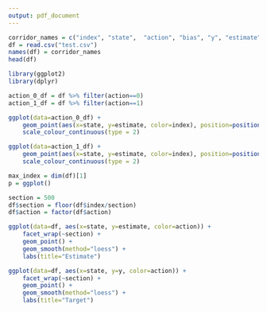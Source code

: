 ```yaml
---
output: pdf_document
---
```


```r
corridor_names = c("index", "state",  "action", "bias", "y", "estimate")
df = read.csv("test.csv")
names(df) = corridor_names
head(df)
```

```r
library(ggplot2)
library(dplyr)

action_0_df = df %>% filter(action==0) 
action_1_df = df %>% filter(action==1)

ggplot(data=action_0_df) + 
    geom_point(aes(x=state, y=estimate, color=index), position=position_dodge2(width = 0.5)) + 
    scale_colour_continuous(type = 2)

ggplot(data=action_1_df) + 
    geom_point(aes(x=state, y=estimate, color=index), position=position_dodge2(width = 0.5)) + 
    scale_colour_continuous(type = 2)

```

```r
max_index = dim(df)[1]
p = ggplot()

section = 500
df$section = floor(df$index/section)
df$action = factor(df$action)

ggplot(data=df, aes(x=state, y=estimate, color=action)) +
    facet_wrap(~section) +
    geom_point() +
    geom_smooth(method="loess") +
    labs(title="Estimate")

ggplot(data=df, aes(x=state, y=y, color=action)) +
    facet_wrap(~section) +
    geom_point() +
    geom_smooth(method="loess") +
    labs(title="Target")

```
